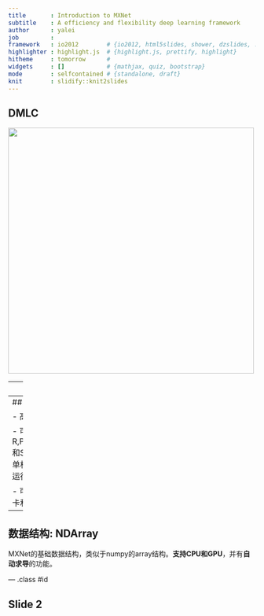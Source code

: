 ```yaml
---
title       : Introduction to MXNet
subtitle    : A efficiency and flexibility deep learning framework
author      : yalei
job         : 
framework   : io2012        # {io2012, html5slides, shower, dzslides, ...}
highlighter : highlight.js  # {highlight.js, prettify, highlight}
hitheme     : tomorrow      # 
widgets     : []            # {mathjax, quiz, bootstrap}
mode        : selfcontained # {standalone, draft}
knit        : slidify::knit2slides
---
```


## DMLC

<a href='https://github.com/dmlc'><img src='pic/dmlc.png' height=500></a>


---
## MXNet

- **M** : `mix`, 混合符号编程(symbolic programming)和命令式编程(imperative programming)

- **X**: `maximize`, 特制效率的提升

---
## MXNet

- 高效，支持多核并行

- 可移植，目前有R,Python,Julia,Matlab和Scala等接口。可在单机，集群甚至手机端运行

- 可扩展，支持单机多卡和多机并行


--- 
## 数据结构: NDArray

MXNet的基础数据结构，类似于numpy的array结构。**支持CPU和GPU**，并有**自动求导**的功能。







--- .class #id 

## Slide 2




